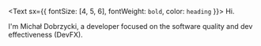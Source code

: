 <Text sx={{ fontSize: [4, 5, 6], fontWeight: `bold`, color: `heading` }}>
  Hi.
</Text>

I'm Michał Dobrzycki, a developer focused on the software quality and  dev effectiveness (DevFX).